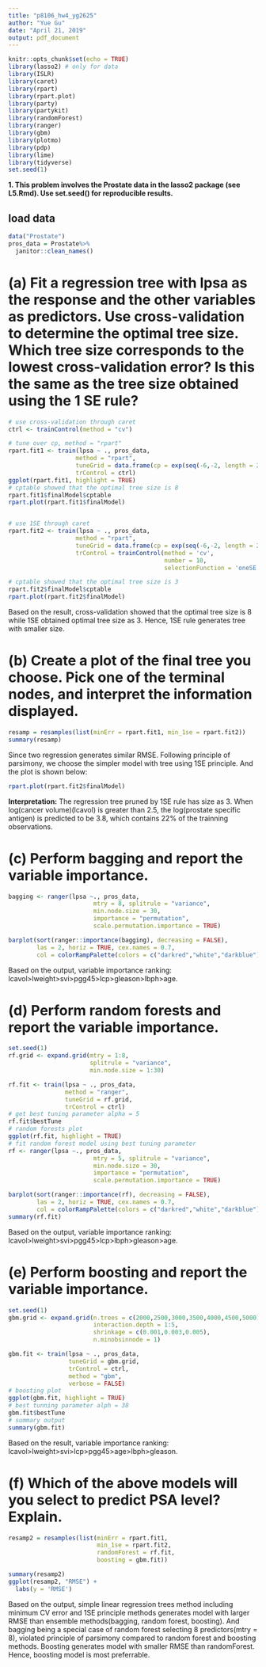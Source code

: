 ```yaml
---
title: "p8106_hw4_yg2625"
author: "Yue Gu"
date: "April 21, 2019"
output: pdf_document
---
```


```r
knitr::opts_chunk$set(echo = TRUE)
library(lasso2) # only for data
library(ISLR)
library(caret)
library(rpart)
library(rpart.plot)
library(party)
library(partykit)
library(randomForest)
library(ranger)
library(gbm)
library(plotmo)
library(pdp)
library(lime)
library(tidyverse)
set.seed(1)
```

**1. This problem involves the Prostate data in the lasso2 package (see L5.Rmd). Use set.seed() for reproducible results.**

## load data
```r
data("Prostate")
pros_data = Prostate%>% 
  janitor::clean_names()
```


# (a) Fit a regression tree with lpsa as the response and the other variables as predictors. Use cross-validation to determine the optimal tree size. Which tree size corresponds to the lowest cross-validation error? Is this the same as the tree size obtained using the 1 SE rule?


```r
# use cross-validation through caret
ctrl <- trainControl(method = "cv")

# tune over cp, method = "rpart"
rpart.fit1 <- train(lpsa ~ ., pros_data, 
                   method = "rpart",
                   tuneGrid = data.frame(cp = exp(seq(-6,-2, length = 20))),
                   trControl = ctrl)
ggplot(rpart.fit1, highlight = TRUE)
# cptable showed that the optimal tree size is 8
rpart.fit1$finalModel$cptable
rpart.plot(rpart.fit1$finalModel)


# use 1SE through caret
rpart.fit2 <- train(lpsa ~ ., pros_data, 
                   method = "rpart",
                   tuneGrid = data.frame(cp = exp(seq(-6,-2, length = 20))),
                   trControl = trainControl(method = 'cv',
                                            number = 10,
                                            selectionFunction = 'oneSE'))

# cptable showed that the optimal tree size is 3
rpart.fit2$finalModel$cptable
rpart.plot(rpart.fit2$finalModel)
```

Based on the result, cross-validation showed that the optimal tree size is 8 while 1SE obtained optimal tree size as 3. Hence, 1SE rule generates tree with smaller size.

# (b) Create a plot of the final tree you choose. Pick one of the terminal nodes, and interpret the information displayed.

```r
resamp = resamples(list(minErr = rpart.fit1, min_1se = rpart.fit2))
summary(resamp)
```
Since two regression generates similar RMSE. Following principle of parsimony, we choose the simpler model with tree using 1SE principle. And the plot is shown below:
```r
rpart.plot(rpart.fit2$finalModel)
```
**Interpretation:** The regression tree pruned by 1SE rule has size as 3. When log(cancer volume)(lcavol) is greater than 2.5, the log(prostate specific antigen) is predicted to be 3.8, which contains 22% of the trainning observations.


# (c) Perform bagging and report the variable importance.
```r
bagging <- ranger(lpsa ~., pros_data,
                        mtry = 8, splitrule = "variance",
                        min.node.size = 30,
                        importance = "permutation",
                        scale.permutation.importance = TRUE) 

barplot(sort(ranger::importance(bagging), decreasing = FALSE), 
        las = 2, horiz = TRUE, cex.names = 0.7,
        col = colorRampPalette(colors = c("darkred","white","darkblue"))(19))
```
Based on the output, variable importance ranking: lcavol>lweight>svi>pgg45>lcp>gleason>lbph>age.

# (d) Perform random forests and report the variable importance.
```r
set.seed(1)
rf.grid <- expand.grid(mtry = 1:8,
                       splitrule = "variance",
                       min.node.size = 1:30)

rf.fit <- train(lpsa ~ ., pros_data,
                method = "ranger",
                tuneGrid = rf.grid,
                trControl = ctrl)
# get best tuning parameter alpha = 5
rf.fit$bestTune
# random forests plot
ggplot(rf.fit, highlight = TRUE)
# fit random forest model using best tuning parameter
rf <- ranger(lpsa ~., pros_data,
                        mtry = 5, splitrule = "variance",
                        min.node.size = 30,
                        importance = "permutation",
                        scale.permutation.importance = TRUE) 

barplot(sort(ranger::importance(rf), decreasing = FALSE), 
        las = 2, horiz = TRUE, cex.names = 0.7,
        col = colorRampPalette(colors = c("darkred","white","darkblue"))(19))
summary(rf.fit)
```
Based on the output, variable importance ranking: lcavol>lweight>svi>pgg45>lcp>lbph>gleason>age.

# (e) Perform boosting and report the variable importance.
```r
set.seed(1)
gbm.grid <- expand.grid(n.trees = c(2000,2500,3000,3500,4000,4500,5000),
                        interaction.depth = 1:5,
                        shrinkage = c(0.001,0.003,0.005),
                        n.minobsinnode = 1)

gbm.fit <- train(lpsa ~ ., pros_data, 
                 tuneGrid = gbm.grid,
                 trControl = ctrl,
                 method = "gbm",
                 verbose = FALSE)
# boosting plot
ggplot(gbm.fit, highlight = TRUE)
# best tunning parameter alph = 38
gbm.fit$bestTune
# summary output
summary(gbm.fit)
```
Based on the result, variable importance ranking: lcavol>lweight>svi>lcp>pgg45>age>lbph>gleason.

# (f) Which of the above models will you select to predict PSA level? Explain.
```r
resamp2 = resamples(list(minErr = rpart.fit1, 
                         min_1se = rpart.fit2,
                         randomForest = rf.fit,
                         boosting = gbm.fit))

summary(resamp2)
ggplot(resamp2, "RMSE") +
  labs(y = 'RMSE')
```
Based on the output, simple linear regression trees method including minimum CV error and 1SE principle methods generates model with larger RMSE than ensemble methods(bagging, random forest, boosting). And bagging being a special case of random forest selecting 8 predictors(mtry = 8), violated principle of parsimony compared to random forest and boosting methods. Boosting generates model with smaller RMSE than randomForest. Hence, boosting model is most preferrable.


